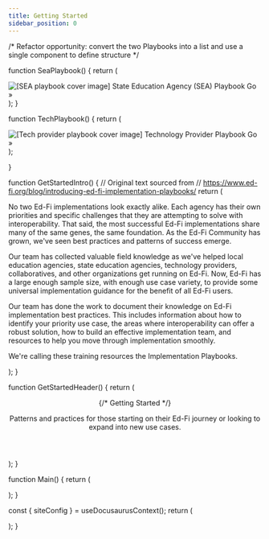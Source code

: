 ```yaml
---
title: Getting Started
sidebar_position: 0
---
```



  /* Refactor opportunity: convert the two Playbooks into a list and use a single
  component to define structure */

  function SeaPlaybook() {
    return (
      <div className="margin-bottom--lg">
        <img
          src="/img/sea-playbook.jpg"
          alt="[SEA playbook cover image]"
        />
        <Heading as="h2">
        State Education Agency (SEA) Playbook
        </Heading>
          <Link
            to="/getting-started/sea-playbook"
            className="button button--primary button"
          >
            Go »
          </Link>
      </div>
    );
  }

  function TechPlaybook() {
    return (
      <div className="margin-bottom--lg">
        <img
          src="/img/tech-playbook.jpg"
          alt="[Tech provider playbook cover image]"
        />
        <Heading as="h2">
        Technology Provider Playbook
        </Heading>
          <Link
            to="/getting-started/provider-playbook"
            className="button button--primary button"
          >
            Go »
          </Link>
      </div>
    );

  }

  function GetStartedIntro() {
    // Original text sourced from
    // https://www.ed-fi.org/blog/introducing-ed-fi-implementation-playbooks/
    return (
      <div>
        <p>
          No two Ed-Fi implementations look exactly alike. Each agency has their
          own priorities and specific challenges that they are attempting to solve
          with interoperability. That said, the most successful Ed-Fi
          implementations share many of the same genes, the same foundation. As
          the Ed-Fi Community has grown, we've seen best practices and patterns of
          success emerge.
        </p>
        <p>
          Our team has collected valuable field knowledge as we've helped local
          education agencies, state education agencies, technology providers,
          collaboratives, and other organizations get running on Ed-Fi. Now, Ed-Fi
          has a large enough sample size, with enough use case variety, to provide
          some universal implementation guidance for the benefit of all Ed-Fi
          users.
        </p>
        <p>
          Our team has done the work to document their knowledge on Ed-Fi
          implementation best practices. This includes information about how to
          identify your priority use case, the areas where interoperability can
          offer a robust solution, how to build an effective implementation team,
          and resources to help you move through implementation smoothly.
        </p>
        <p>
          We're calling these training resources the Implementation Playbooks.
        </p>
      </div>
    );
  }

  function GetStartedHeader() {
    return (
      <header className="hero hero--primary">
        <div className="container">
          <div className="row">
            <div className="col">
              {/* <Heading as="h1">Getting Started</Heading> */}
              <p className="hero__subtitle">
                Patterns and practices for those starting on their Ed-Fi journey
                or looking to expand into new use cases.
              </p>
            </div>
          </div>
        </div>
      </header>
    );
  }

  function Main() {
    return (
      <div className="main">
        <div className="container">
          <div className="row">
            <div className="col col--7">
              <GetStartedIntro></GetStartedIntro>
            </div>
            <div className="col col--4">
              <SeaPlaybook></SeaPlaybook>
              <TechPlaybook></TechPlaybook>
            </div>
          </div>
        </div>
      </div>
    );
  }

  const { siteConfig } = useDocusaurusContext();
  return (
    <div>
    <GetStartedHeader></GetStartedHeader>
    <Main></Main>
    </div>
  );
}

<GetStarted></GetStarted>
